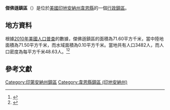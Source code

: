 {{noteTA
|G1=USState
|G2=地名
|G3=Unit
}}
{{Infobox settlement
|official_name            = 傑佛遜鎮區
|native_name = Jefferson Township
|settlement_type          = [[行政鎮區|行政鎮區]]
|image_skyline            = Hagerstown, Indiana IOOF from SE 1.jpg
|imagesize                = 250px
|image_map                = Map highlighting Jefferson Township, Wayne County, Indiana.svg
|mapsize                  = 250px
|pushpin_map  =USA Indiana
|pushpin_label = 傑佛遜鎮區
|pushpin_label_position   = top
|pushpin_map_caption      = 傑佛遜鎮區在印地安納州的位置
|subdivision_type         = [[世界政區索引|國家]]
|subdivision_type1        = [[美国州份|州份]]
|subdivision_type2        = [[印地安納州行政区划|縣]]
|subdivision_name         = [[美国|美国]]
|subdivision_name1        = [[印地安納州|印地安納州]]
|subdivision_name2        = [[韋恩縣_(印地安納州)|韋恩縣]]
|elevation_ft             = 1014
|elevation_m              = 309
|timezone                 = [[北美东部時區|北美东部時區]]
|area_total_km2           = 71.60
|area_land_km2            = 71.50
|area_water_km2           = 0.10
|area_total_sq_mi         = 
|area_land_sq_mi          = 
|area_water_sq_mi         = 
|population_as_of         = [[2010年美國人口普查|2010]]
|population_footnotes     = 
|population_total         = 3482
|population_density_km2   = auto
|population_density_sq_mi = auto
|utc_offset               = -5
|coordinates              = {{coord|39|54|40|N|85|08|51|W|type:city_region:US-AL_source:GNS-enwiki|display=inline,title}}
| coor_pinpoint           = 
| coordinates_footnotes   = 
|timezone_DST             = EDT
|utc_offset_DST           = -4
|postal_code_type         = [[美國郵區編號|郵區編號]]
|postal_code              = 
|area_code                = {{link-en|电话区号765|Area code 765|765}}
|blank_name = [[地名信息系统|GNIS ID]]
|blank_info = 453502
}}
'''傑佛遜鎮區'''（{{lang-en|Jefferson Township}}）是位於[[美國|美國]][[印地安納州|印地安納州]][[韋恩縣_(印地安納州)|韋恩縣]]的一個[[行政鎮區|行政鎮區]]。

== 地方資料 ==
根據[[2010年美國人口普查|2010年美國人口普查]]的數據，傑佛遜鎮區的面積為71.60平方千米，當中陸地面積為71.50平方千米，而水域面積為0.10平方千米。當地共有人口3482人，而人口密度為每平方千米48.63人。<ref name="GR8">{{cite web|url=http://factfinder2.census.gov|publisher=[[美国人口调查局|美国人口调查局]]|accessdate=2011-05-14|title=American FactFinder|archive-date=2013-09-11|archive-url=https://web.archive.org/web/20130911234518/http://factfinder2.census.gov/|dead-url=no}}</ref><ref>{{cite web|url=https://www.citypopulation.de/en/usa/indiana/admin/|title=USA: Indiana (Counties and Townships) - City Population|access-date=2020-09-06|archive-date=2020-04-22|archive-url=https://web.archive.org/web/20200422090607/https://www.citypopulation.de/en/usa/indiana/admin/|dead-url=no}}</ref>

== 參考文獻 ==
{{reflist}}

{{韋恩縣 (印地安納州)}}

{{DEFAULTSORT:Jefferson Township}}
[[Category:印第安納州鎮區|Category:印第安納州鎮區]]
[[Category:韋恩縣鎮區_(印地安納州)|Category:韋恩縣鎮區 (印地安納州)]]

{{Indiana-geo-stub}}